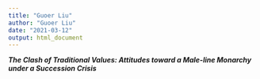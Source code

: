```yaml
---
title: "Guoer Liu"
author: "Guoer Liu"
date: "2021-03-12"
output: html_document
---
```

***The Clash of Traditional Values: Attitudes toward a Male-line Monarchy under a Succession Crisis***